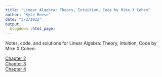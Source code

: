 ```yaml
---
title: "Linear Algebra: Theory, Intuition, Code by Mike X Cohen"
author: "Kyle Reese"
date: "3/2/2022"
output:
  blogdown::html_page:
---
```


Notes, code, and solutions for Linear Algebra: Theory, Intuition, Code by Mike X Cohen:

[Chapter 2]() \
[Chapter 3]() \
[Chapter 4]() \